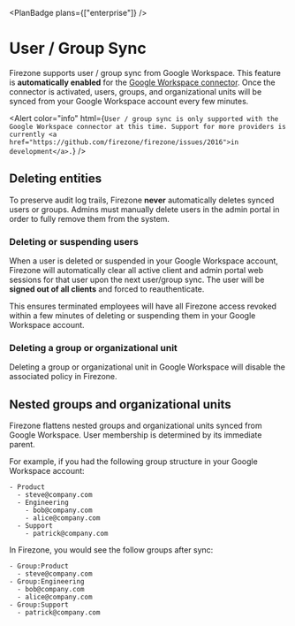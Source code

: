 
<PlanBadge plans={["enterprise"]} />

# User / Group Sync

Firezone supports user / group sync from Google Workspace. This feature is
**automatically enabled** for the
[Google Workspace connector](/kb/authenticate/google). Once the connector is
activated, users, groups, and organizational units will be synced from your
Google Workspace account every few minutes.

<Alert
  color="info"
  html={`
    User / group sync is only supported with the Google Workspace connector
    at this time. Support for more providers is currently
    <a href="https://github.com/firezone/firezone/issues/2016">in development</a>.
  `}
/>

## Deleting entities

To preserve audit log trails, Firezone <strong>never</strong> automatically
deletes synced users or groups. Admins must manually delete users in the admin
portal in order to fully remove them from the system.

### Deleting or suspending users

When a user is deleted or suspended in your Google Workspace account, Firezone
will automatically clear all active client and admin portal web sessions for
that user upon the next user/group sync. The user will be **signed out of all
clients** and forced to reauthenticate.

This ensures terminated employees will have all Firezone access revoked within a
few minutes of deleting or suspending them in your Google Workspace account.

### Deleting a group or organizational unit

Deleting a group or organizational unit in Google Workspace will disable the
associated policy in Firezone.

## Nested groups and organizational units

Firezone flattens nested groups and organizational units synced from Google
Workspace. User membership is determined by its immediate parent.

For example, if you had the following group structure in your Google Workspace
account:

```
- Product
  - steve@company.com
  - Engineering
    - bob@company.com
    - alice@company.com
  - Support
    - patrick@company.com
```

In Firezone, you would see the follow groups after sync:

```
- Group:Product
  - steve@company.com
- Group:Engineering
  - bob@company.com
  - alice@company.com
- Group:Support
  - patrick@company.com
```

